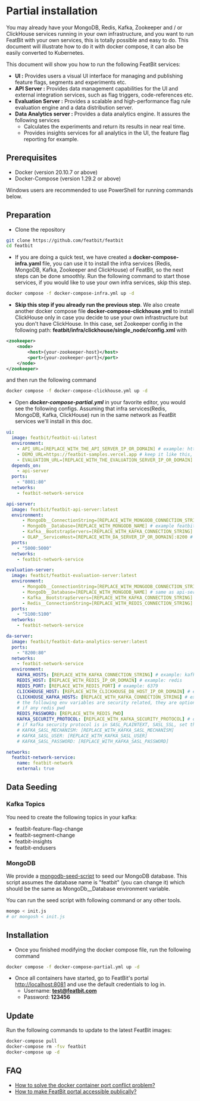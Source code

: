 
# Partial installation

You may already have your MongoDB, Redis, Kafka, Zookeeper and / or ClickHouse services running in your own infrastructure, and you want to run FeatBit with your own services, this is totally possible and easy to do. This document will illustrate how to do it with docker compose, it can also be easily converted to Kubernetes.

This document will show you how to run the following FeatBit services:

* **UI :** Provides users a visual UI interface for managing and publishing feature flags, segments and experiments etc.
* **API Server :** Provides data management capabilities for the UI and external integration services, such as flag triggers, code-references etc.&#x20;
* **Evaluation Server :** Provides a scalable and high-performance flag rule evaluation engine and a data distribution server.
* **Data Analytics server :** Provides a data analytics engine. It assures the following services
  * Calculates the experiments and return its results in near real time.&#x20;
  * Provides insights services for all analytics in the UI, the feature flag reporting for example.

## Prerequisites

* Docker (version 20.10.7 or above)
* Docker-Compose (version 1.29.2 or above)

<Callout type="info">
Windows users are recommended to use PowerShell for running commands below.
</Callout>

## Preparation

* Clone the repository

```bash
git clone https://github.com/featbit/featbit
cd featbit
```

* If you are doing a quick test, we have created a **docker-compose-infra.yaml** file, you can use it to install the infra services (Redis, MongoDB, Kafka, Zookeeper and ClickHouse) of FeatBit, so the next steps can be done smoothly.  Run the following command to start those services, if you would like to use your own infra services, skip this step.

```sh
docker compose -f docker-compose-infra.yml up -d
```

* **Skip this step if you already run the previous step**. We also create another docker compose file **docker-compose-clickhouse.yml** to install ClickHouse only in case you decide to use your own infrastructure but you don't have ClickHouse. In this case, set Zookeeper config in the following path: **featbit/infra/clickhouse/single\_node/config.xml** with

```xml
<zookeeper>
    <node>
        <host>{your-zookeeper-host}</host>
        <port>{your-zookeeper-port}</port>
    </node>
</zookeeper>
```

and then run  the following command

```sh
docker compose -f docker-compose-clickhouse.yml up -d
```

*   Open _**docker-compose-partial.yml**_ in your favorite editor, you would see the following configs. Assuming that infra services(Redis, MongoDB, Kafka, ClickHouse) run in the same network as FeatBit services we'll install in this doc.\
    &#x20;  &#x20;

```yaml
ui:   
  image: featbit/featbit-ui:latest
  environment:
    - API_URL=[REPLACE_WITH_THE_API_SERVER_IP_OR_DOMAIN] # example: http://localhost:5000 
    - DEMO_URL=https://featbit-samples.vercel.app # keep it like this, this is for tutorial
    - EVALUATION_URL=[REPLACE_WITH_THE_EVALUATION_SERVER_IP_OR_DOMAIN] # example: http://localhost:5100 
  depends_on:
    - api-server
  ports:
    - "8081:80"
  networks:
    - featbit-network-service

api-server:
  image: featbit/featbit-api-server:latest
  environment:
      - MongoDb__ConnectionString=[REPLACE_WITH_MONGODB_CONNECTION_STRING] # example: mongodb://admin:password@mongodb:27017
      - MongoDb__Database=[REPLACE_WITH_MONGODB_NAME] # example featbit
      - Kafka__BootstrapServers=[REPLACE_WITH_KAFKA_CONNECTION_STRING] # example: 192.168.56.1:9092
      - OLAP__ServiceHost=[REPLACE_WITH_DA_SERVER_IP_OR_DOMAIN]:8200 # example: http://192.168.56.1:8200
  ports:
    - "5000:5000"
  networks:
    - featbit-network-service

evaluation-server:
  image: featbit/featbit-evaluation-server:latest
  environment:
      - MongoDb__ConnectionString=[REPLACE_WITH_MONGODB_CONNECTION_STRING] # same as api-server
      - MongoDb__Database=[REPLACE_WITH_MONGODB_NAME] # same as api-server
      - Kafka__BootstrapServers=[REPLACE_WITH_KAFKA_CONNECTION_STRING] # same as api-server
      - Redis__ConnectionString=[REPLACE_WITH_REDIS_CONNECTION_STRING] # example: http://192.168.56.1:6379
  ports:
    - "5100:5100"
  networks:
    - featbit-network-service

da-server:
  image: featbit/featbit-data-analytics-server:latest
  ports:
    - "8200:80"
  networks:
    - featbit-network-service
  environment:
    KAFKA_HOSTS: [REPLACE_WITH_KAFKA_CONNECTION_STRING] # example: kafka:9092
    REDIS_HOST: [REPLACE_WITH_REDIS_IP_OR_DOMAIN] # example: redis
    REDIS_PORT: [REPLACE_WITH_REDIS_PORT] # example: 6379
    CLICKHOUSE_HOST: [REPLACE_WITH_CLICKHOUSE_DB_HOST_IP_OR_DOMAIN] # example clickhouse-server
    CLICKHOUSE_KAFKA_HOSTS: [REPLACE_WITH_KAFKA_CONNECTION_STRING] # example kafka:9092
    # the following env variables are security related, they are optional
    # if any redis pwd
    REDIS_PASSWORD: [REPLACE_WITH_REDIS_PWD]
    KAFKA_SECURITY_PROTOCOL: [REPLACE_WITH_KAFKA_SECURITY_PROTOCOL] # one of PLAINTEXT, SASL_PLAINTEXT, SASL_SSL, SSL
    # if kafka security protocol is in SASL_PLAINTEXT, SASL_SSL, set the following 3 variables
    # KAFKA_SASL_MECHANISM: [REPLACE_WITH_KAFKA_SASL_MECHANISM]
    # KAFKA_SASL_USER: [REPLACE_WITH_KAFKA_SASL_USER]
    # KAFKA_SASL_PASSWORD: [REPLACE_WITH_KAFKA_SASL_PASSWORD]

networks:
  featbit-network-service:
    name: featbit-network
    external: true
```

## Data Seeding

### Kafka Topics

You need to create the following topics in your kafka:

* featbit-feature-flag-change
* featbit-segment-change
* featbit-insights
* featbit-endusers

### MongoDB

We provide a [mongodb-seed-script](https://github.com/featbit/featbit/blob/main/infra/mongodb/docker-entrypoint-initdb.d/init.js) to seed our MongoDB database. This script assumes the database name is "featbit" (you can change it) which should be the same as MongoDb\_\_Database environment variable.

You can run the seed script with following command or any other tools.

```sh
mongo < init.js
# or mongosh < init.js
```

## Installation

*   Once you finished modifying the docker compose file, run the following command
```bash
docker compose -f docker-compose-partial.yml up -d
```
* Once all containers have started, go to FeatBit's portal [http://localhost:8081](http://localhost:8081/) and use the default credentials to log in.
  * Username: **test@featbit.com**
  * Password: **123456**

## Update

Run the following commands to update to the latest FeatBit images:

```bash
docker-compose pull
docker-compose rm -fsv featbit
docker-compose up -d
```

## FAQ

* [How to solve the docker container port conflict problem?](faq.md#how-to-solve-docker-container-port-conflict-problem)
* [How to make FeatBit portal accessible publically?](faq.md#how-to-make-featbit-portal-accessible-publicly)
